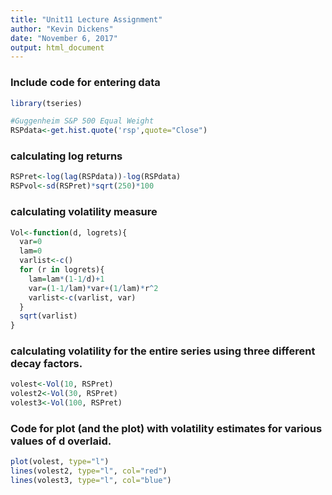---
title: "Unit11 Lecture Assignment"
author: "Kevin Dickens"
date: "November 6, 2017"
output: html_document
---

### Include code for entering data

```{r, echo=TRUE}
library(tseries)

#Guggenheim S&P 500 Equal Weight 
RSPdata<-get.hist.quote('rsp',quote="Close")
```

### calculating log returns

```{r, echo=TRUE}
RSPret<-log(lag(RSPdata))-log(RSPdata)
RSPvol<-sd(RSPret)*sqrt(250)*100
```

### calculating volatility measure

```{r, echo=TRUE}
Vol<-function(d, logrets){
  var=0
  lam=0
  varlist<-c()
  for (r in logrets){
    lam=lam*(1-1/d)+1
    var=(1-1/lam)*var+(1/lam)*r^2
    varlist<-c(varlist, var)
  }
  sqrt(varlist)
}
```

### calculating volatility for the entire series using three different decay factors.

```{r, echo=TRUE}
volest<-Vol(10, RSPret)
volest2<-Vol(30, RSPret)
volest3<-Vol(100, RSPret)
```

### Code for plot (and the plot) with volatility estimates for various values of d overlaid.

```{r, echo=TRUE}
plot(volest, type="l")
lines(volest2, type="l", col="red")
lines(volest3, type="l", col="blue")
```
